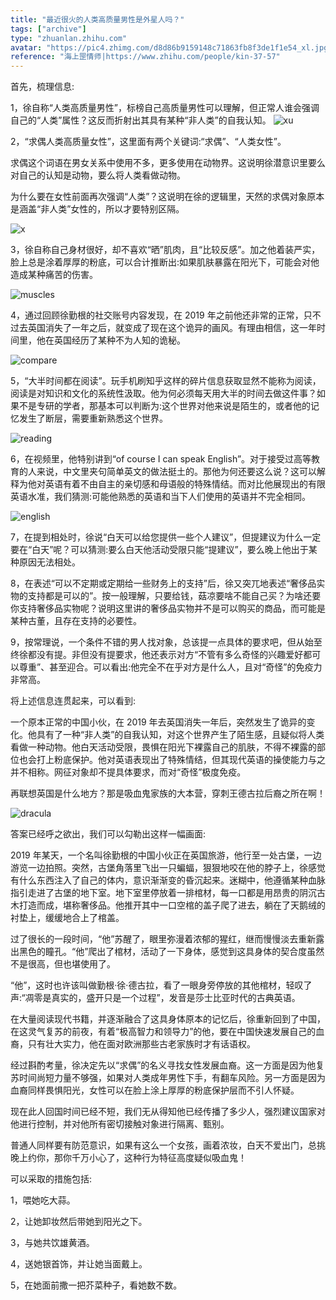 ```yaml
---
title: "最近很火的人类高质量男性是外星人吗？"
tags: ["archive"]
type: "zhuanlan.zhihu.com"
avatar: "https://pic4.zhimg.com/d8d86b9159148c71863fb8f3de1f1e54_xl.jpg"
reference: "海上罡情师|https://www.zhihu.com/people/kin-37-57"
---
```


首先，梳理信息:

1，徐自称“人类高质量男性”，标榜自己高质量男性可以理解，但正常人谁会强调自己的“人类”属性？这反而折射出其具有某种“非人类”的自我认知。
![xu](../../images/archive/v2-047d10a0eeef6f14f520f4a4ca9b6ad2_720w.jpg)

2，“求偶人类高质量女性”，这里面有两个关键词:“求偶”、“人类女性”。

求偶这个词语在男女关系中使用不多，更多使用在动物界。这说明徐潜意识里要么对自己的认知是动物，要么将人类看做动物。

为什么要在女性前面再次强调“人类”？这说明在徐的逻辑里，天然的求偶对象原本是涵盖“非人类”女性的，所以才要特别区隔。

![x](../../images/archive/v2-437fe26c9f8b3c08daf269f31183a0ba_720w.jpg)

3，徐自称自己身材很好，却不喜欢“晒”肌肉，且“比较反感”。加之他着装严实，脸上总是涂着厚厚的粉底，可以合计推断出:如果肌肤暴露在阳光下，可能会对他造成某种痛苦的伤害。

![muscles](../../images/archive/v2-8d6a59d83e10eac8519bf76caa3b0bb2_720w.jpg)

4，通过回顾徐勤根的社交账号内容发现，在 2019 年之前他还非常的正常，只不过去英国消失了一年之后，就变成了现在这个诡异的画风。有理由相信，这一年时间里，他在英国经历了某种不为人知的诡秘。

![compare](../../images/archive/v2-9d581491f684fc85f5cda3d0f8f39c57_720w.jpg)

5，“大半时间都在阅读”。玩手机刷知乎这样的碎片信息获取显然不能称为阅读，阅读是对知识和文化的系统性汲取。他为何必须每天用大半的时间去做这件事？如果不是专研的学者，那基本可以判断为:这个世界对他来说是陌生的，或者他的记忆发生了断层，需要重新熟悉这个世界。

![reading](../../images/archive/v2-06b6fa2805ae338ae6e9ec58aeac47f2_720w.jpg)

6，在视频里，他特别讲到“of course I can speak English”。对于接受过高等教育的人来说，中文里夹句简单英文的做法挺土的。那他为何还要这么说？这可以解释为他对英语有着不由自主的亲切感和母语般的特殊情结。而对比他展现出的有限英语水准，我们猜测:可能他熟悉的英语和当下人们使用的英语并不完全相同。

![english](../../images/archive/v2-b030e9509c83407ce3d132ae9864ffef_720w.jpg)

7，在提到相处时，徐说“白天可以给您提供一些个人建议”，但提建议为什么一定要在“白天”呢？可以猜测:要么白天他活动受限只能“提建议”，要么晚上他出于某种原因无法相处。

8，在表述“可以不定期或定期给一些财务上的支持”后，徐又突兀地表述“奢侈品实物的支持都是可以的”。按一般理解，只要给钱，菇凉要啥不能自己买？为啥还要你支持奢侈品实物呢？说明这里讲的奢侈品实物并不是可以购买的商品，而可能是某种古董，且存在支持的必要性。

9，按常理说，一个条件不错的男人找对象，总该提一点具体的要求吧，但从始至终徐都没有提。非但没有提要求，他还表示对方“不管有多么奇怪的兴趣爱好都可以尊重”、甚至迎合。可以看出:他完全不在乎对方是什么人，且对“奇怪”的免疫力非常高。

将上述信息连贯起来，可以看到:

一个原本正常的中国小伙，在 2019 年去英国消失一年后，突然发生了诡异的变化。他具有了一种“非人类”的自我认知，对这个世界产生了陌生感，且疑似将人类看做一种动物。他白天活动受限，畏惧在阳光下裸露自己的肌肤，不得不裸露的部位也会打上粉底保护。他对英语表现出了特殊情结，但其现代英语的操使能力与之并不相称。网征对象却不提具体要求，而对“奇怪”极度免疫。

再联想英国是什么地方？那是吸血鬼家族的大本营，穿刺王德古拉后裔之所在啊！

![dracula](../../images/archive/v2-01d8e3c60e76160fac1c684e95fe1999_720w.jpg)

答案已经呼之欲出，我们可以勾勒出这样一幅画面:

2019 年某天，一个名叫徐勤根的中国小伙正在英国旅游，他行至一处古堡，一边游览一边拍照。突然，古堡角落里飞出一只蝙蝠，狠狠地咬在他的脖子上，徐感觉有什么东西注入了自己的体内，意识渐渐变的昏沉起来。迷糊中，他遵循某种血脉指引走进了古堡的地下室。地下室里停放着一排棺材，每一口都是用昂贵的阴沉古木打造而成，堪称奢侈品。他推开其中一口空棺的盖子爬了进去，躺在了天鹅绒的衬垫上，缓缓地合上了棺盖。

过了很长的一段时间，“他”苏醒了，眼里弥漫着浓郁的猩红，继而慢慢淡去重新露出黑色的瞳孔。“他”爬出了棺材，活动了一下身体，感觉到这具身体的契合度虽然不是很高，但也堪使用了。

“他”，这时也许该叫做勤根·徐·德古拉，看了一眼身旁停放的其他棺材，轻叹了声:“凋零是真实的，盛开只是一个过程”，发音是莎士比亚时代的古典英语。

在大量阅读现代书籍，并逐渐融合了这具身体原本的记忆后，徐重新回到了中国，在这灵气复苏的前夜，有着“极高智力和领导力”的他，要在中国快速发展自己的血裔，只有壮大实力，他在面对欧洲那些古老家族时才有话语权。

经过斟酌考量，徐决定先以“求偶”的名义寻找女性发展血裔。这一方面是因为他复苏时间尚短力量不够强，如果对人类成年男性下手，有翻车风险。另一方面是因为血裔同样畏惧阳光，女性可以在脸上涂上厚厚的粉底保护层而不引人怀疑。

现在此人回国时间已经不短，我们无从得知他已经传播了多少人，强烈建议国家对他进行控制，并对他所有密切接触对象进行隔离、甄别。

普通人同样要有防范意识，如果有这么一个女孩，画着浓妆，白天不爱出门，总挑晚上约你，那你千万小心了，这种行为特征高度疑似吸血鬼！

可以采取的措施包括:

1，喂她吃大蒜。

2，让她卸妆然后带她到阳光之下。

3，与她共饮雄黄酒。

4，送她银首饰，并让她当面戴上。

5，在她面前撒一把芥菜种子，看她数不数。
